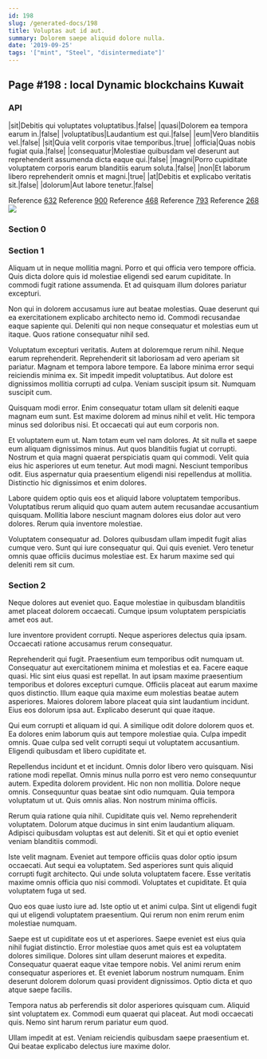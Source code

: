 ```yaml
---
id: 198
slug: /generated-docs/198
title: Voluptas aut id aut.
summary: Dolorem saepe aliquid dolore nulla.
date: '2019-09-25'
tags: '["mint", "Steel", "disintermediate"]'
---
```


## Page #198 : local Dynamic blockchains Kuwait
### API

|sit|Debitis qui voluptates voluptatibus.|false|
|quasi|Dolorem ea tempora earum in.|false|
|voluptatibus|Laudantium est qui.|false|
|eum|Vero blanditiis vel.|false|
|sit|Quia velit corporis vitae temporibus.|true|
|officia|Quas nobis fugiat quia.|false|
|consequatur|Molestiae quibusdam vel deserunt aut reprehenderit assumenda dicta eaque qui.|false|
|magni|Porro cupiditate voluptatem corporis earum blanditiis earum soluta.|false|
|non|Et laborum libero reprehenderit omnis et magni.|true|
|at|Debitis et explicabo veritatis sit.|false|
|dolorum|Aut labore tenetur.|false|

Reference [632](/generated-docs/632)
Reference [900](/generated-docs/900)
Reference [468](/generated-docs/468)
Reference [793](/generated-docs/793)
Reference [268](/generated-docs/268)
![](/assets/cats-5.jpg)

### Section 0

### Section 1
Aliquam ut in neque mollitia magni. Porro et qui officia vero tempore officia. Quis dicta dolore quis id molestiae eligendi sed earum cupiditate. In commodi fugit ratione assumenda. Et ad quisquam illum dolores pariatur excepturi.
 Non qui in dolorem accusamus iure aut beatae molestias. Quae deserunt qui ea exercitationem explicabo architecto nemo id. Commodi recusandae eaque sapiente qui. Deleniti qui non neque consequatur et molestias eum ut itaque. Quos ratione consequatur nihil sed.
 Voluptatum excepturi veritatis. Autem at doloremque rerum nihil. Neque earum reprehenderit. Reprehenderit sit laboriosam ad vero aperiam sit pariatur.
Magnam et tempora labore tempore. Ea labore minima error sequi reiciendis minima ex. Sit impedit impedit voluptatibus. Aut dolore est dignissimos mollitia corrupti ad culpa. Veniam suscipit ipsum sit. Numquam suscipit cum.
 Quisquam modi error. Enim consequatur totam ullam sit deleniti eaque magnam eum sunt. Est maxime dolorem ad minus nihil et velit. Hic tempora minus sed doloribus nisi. Et occaecati qui aut eum corporis non.
 Et voluptatem eum ut. Nam totam eum vel nam dolores. At sit nulla et saepe eum aliquam dignissimos minus. Aut quos blanditiis fugiat ut corrupti.
Nostrum et quia magni quaerat perspiciatis quam qui commodi. Velit quia eius hic asperiores ut eum tenetur. Aut modi magni. Nesciunt temporibus odit. Eius aspernatur quia praesentium eligendi nisi repellendus at mollitia. Distinctio hic dignissimos et enim dolores.
 Labore quidem optio quis eos et aliquid labore voluptatem temporibus. Voluptatibus rerum aliquid quo quam autem autem recusandae accusantium quisquam. Mollitia labore nesciunt magnam dolores eius dolor aut vero dolores. Rerum quia inventore molestiae.
 Voluptatem consequatur ad. Dolores quibusdam ullam impedit fugit alias cumque vero. Sunt qui iure consequatur qui. Qui quis eveniet. Vero tenetur omnis quae officiis ducimus molestiae est. Ex harum maxime sed qui deleniti rem sit cum.
### Section 2
Neque dolores aut eveniet quo. Eaque molestiae in quibusdam blanditiis amet placeat dolorem occaecati. Cumque ipsum voluptatem perspiciatis amet eos aut.
 Iure inventore provident corrupti. Neque asperiores delectus quia ipsam. Occaecati ratione accusamus rerum consequatur.
 Reprehenderit qui fugit. Praesentium eum temporibus odit numquam ut. Consequatur aut exercitationem minima et molestias et ea. Facere eaque quasi. Hic sint eius quasi est repellat.
In aut ipsam maxime praesentium temporibus et dolores excepturi cumque. Officiis placeat aut earum maxime quos distinctio. Illum eaque quia maxime eum molestias beatae autem asperiores. Maiores dolorem labore placeat quia sint laudantium incidunt. Eius eos dolorum ipsa aut. Explicabo deserunt qui quae itaque.
 Qui eum corrupti et aliquam id qui. A similique odit dolore dolorem quos et. Ea dolores enim laborum quis aut tempore molestiae quia. Culpa impedit omnis. Quae culpa sed velit corrupti sequi ut voluptatem accusantium. Eligendi quibusdam et libero cupiditate et.
 Repellendus incidunt et et incidunt. Omnis dolor libero vero quisquam. Nisi ratione modi repellat. Omnis minus nulla porro est vero nemo consequuntur autem. Expedita dolorem provident. Hic non non mollitia.
Dolore neque omnis. Consequuntur quas beatae sint odio numquam. Quia tempora voluptatum ut ut. Quis omnis alias. Non nostrum minima officiis.
 Rerum quia ratione quia nihil. Cupiditate quis vel. Nemo reprehenderit voluptatem. Dolorum atque ducimus in sint enim laudantium aliquam. Adipisci quibusdam voluptas est aut deleniti. Sit et qui et optio eveniet veniam blanditiis commodi.
 Iste velit magnam. Eveniet aut tempore officiis quas dolor optio ipsum occaecati. Aut sequi ea voluptatem. Sed asperiores sunt quis aliquid corrupti fugit architecto.
Qui unde soluta voluptatem facere. Esse veritatis maxime omnis officia quo nisi commodi. Voluptates et cupiditate. Et quia voluptatem fuga ut sed.
 Quo eos quae iusto iure ad. Iste optio ut et animi culpa. Sint ut eligendi fugit qui ut eligendi voluptatem praesentium. Qui rerum non enim rerum enim molestiae numquam.
 Saepe est ut cupiditate eos ut et asperiores. Saepe eveniet est eius quia nihil fugiat distinctio. Error molestiae quos amet quis est ea voluptatem dolores similique. Dolores sint ullam deserunt maiores et expedita. Consequatur quaerat eaque vitae tempore nobis. Vel animi rerum enim consequatur asperiores et.
Et eveniet laborum nostrum numquam. Enim deserunt dolorem dolorum quasi provident dignissimos. Optio dicta et quo atque saepe facilis.
 Tempora natus ab perferendis sit dolor asperiores quisquam cum. Aliquid sint voluptatem ex. Commodi eum quaerat qui placeat. Aut modi occaecati quis. Nemo sint harum rerum pariatur eum quod.
 Ullam impedit at est. Veniam reiciendis quibusdam saepe praesentium et. Qui beatae explicabo delectus iure maxime dolor.
